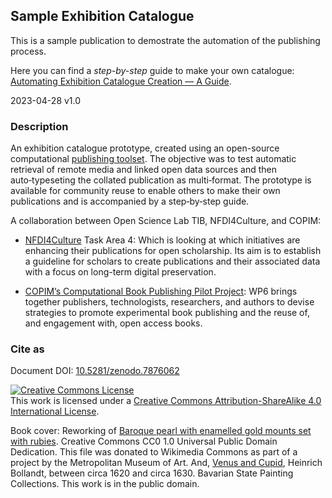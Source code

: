 ## Sample Exhibition Catalogue

This is a sample publication to demostrate the automation of the publishing process.

Here you can find a *step-by-step* guide to make your own catalogue: [Automating Exhibition Catalogue Creation — A Guide](https://nfdi4culture.github.io/automating-exhibition-catalogue-creation-guide/).

2023-04-28 v1.0

### Description

An exhibition catalogue prototype, created using an open-source computational [publishing toolset](https://copim.pubpub.org/pub/scholarled-catalogue/release/1). The objective was to test automatic retrieval of remote media and linked open data sources and then auto‑typeseting the collated publication as multi‑format. The prototype is available for community reuse to enable others to make their own publications and is accompanied by a step‑by‑step guide.

A collaboration between Open Science Lab TIB, NFDI4Culture, and COPIM: 

- [NFDI4Culture](https://nfdi4culture.de/) Task Area 4: Which is looking at which initiatives are enhancing their publications for open scholarship. Its aim is to establish a guideline for scholars to create publications and their associated data with a focus on long-term digital preservation.

- [COPIM’s Computational Book Publishing Pilot Project](https://copim.pubpub.org/work-package-6): WP6 brings together publishers, technologists, researchers, and authors to devise strategies to promote experimental book publishing and the reuse of, and engagement with, open access books.  

### Cite as 

Document DOI: [10.5281/zenodo.7876062](https://doi.org/10.5281/zenodo.7876062)

<a rel="license" href="http://creativecommons.org/licenses/by-sa/4.0/"><img alt="Creative Commons License" style="border-width:0" src="https://i.creativecommons.org/l/by-sa/4.0/88x31.png" /></a><br />This work is licensed under a <a rel="license" href="http://creativecommons.org/licenses/by-sa/4.0/">Creative Commons Attribution-ShareAlike 4.0 International License</a>.

Book cover: Reworking of [Baroque pearl with enamelled gold mounts set with rubies](https://en.wikipedia.org/wiki/File:Pendant_in_the_form_of_a_siren_MET_DT7173.jpg). Creative Commons CC0 1.0 Universal Public Domain Dedication. This file was donated to Wikimedia Commons as part of a project by the Metropolitan Museum of Art. And, [Venus and Cupid](https://commons.wikimedia.org/wiki/File:Heinrich_Bollandt_-_Venus_und_Cupido.jpg), Heinrich Bollandt, between circa 1620 and circa 1630. Bavarian State Painting Collections. This work is in the public domain.


